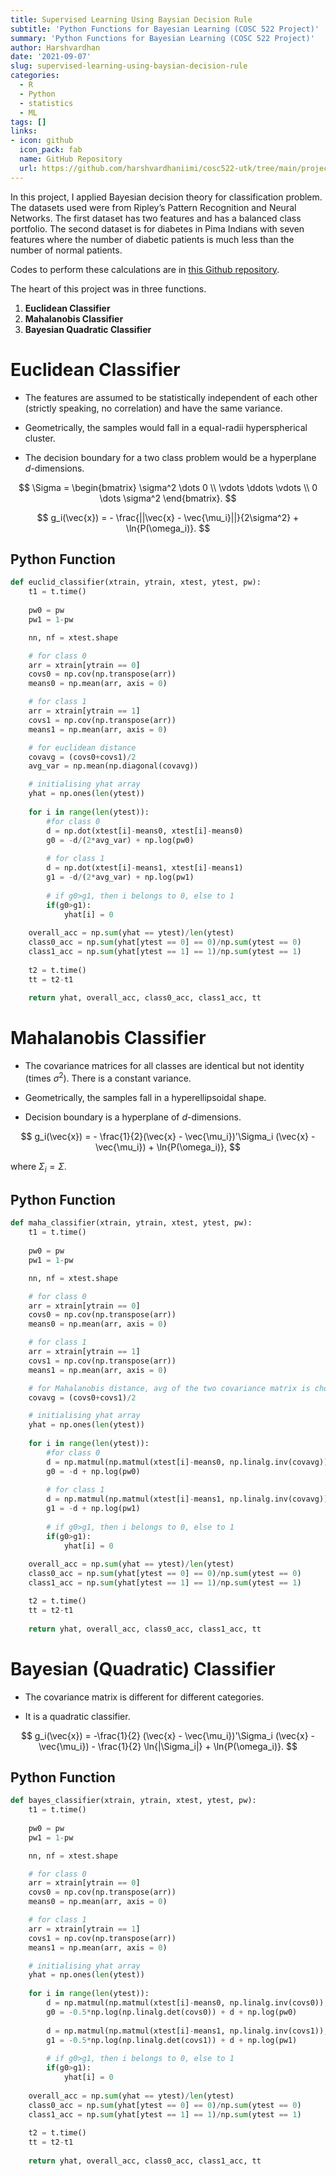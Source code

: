 ```yaml
---
title: Supervised Learning Using Baysian Decision Rule
subtitle: 'Python Functions for Bayesian Learning (COSC 522 Project)'
summary: 'Python Functions for Bayesian Learning (COSC 522 Project)'
author: Harshvardhan
date: '2021-09-07'
slug: supervised-learning-using-baysian-decision-rule
categories:
  - R
  - Python
  - statistics
  - ML
tags: []
links:
- icon: github
  icon_pack: fab
  name: GitHub Repository
  url: https://github.com/harshvardhaniimi/cosc522-utk/tree/main/projects/Project%201
---
```


In this project, I applied Bayesian decision theory for classification problem. The datasets used were from Ripley's Pattern Recognition and Neural Networks. The first dataset has two features and has a balanced class portfolio. The second dataset is for diabetes in Pima Indians with seven features where the number of diabetic patients is much less than the number of normal patients.

Codes to perform these calculations are in [this Github repository](https://github.com/harshvardhaniimi/cosc522-utk/tree/main/projects/Project%201).

The heart of this project was in three functions.

1.  **Euclidean Classifier**
2.  **Mahalanobis Classifier**
3.  **Bayesian Quadratic Classifier**

# Euclidean Classifier

-   The features are assumed to be statistically independent of each other (strictly speaking, no correlation) and have the same variance.

-   Geometrically, the samples would fall in a equal-radii hyperspherical cluster.

-   The decision boundary for a two class problem would be a hyperplane $d$-dimensions.

$$
\Sigma = 
\begin{bmatrix}
\sigma^2 \dots 0 \\
\vdots \ddots \vdots \\
0 \dots \sigma^2
\end{bmatrix}.
$$

$$
g_i(\vec{x}) = - \frac{||\vec{x} - \vec{\mu_i}||}{2\sigma^2} + \ln{P(\omega_i)}.
$$

## Python Function

```python
def euclid_classifier(xtrain, ytrain, xtest, ytest, pw):
    t1 = t.time()
    
    pw0 = pw
    pw1 = 1-pw

    nn, nf = xtest.shape

    # for class 0
    arr = xtrain[ytrain == 0]
    covs0 = np.cov(np.transpose(arr))
    means0 = np.mean(arr, axis = 0)

    # for class 1
    arr = xtrain[ytrain == 1]
    covs1 = np.cov(np.transpose(arr))
    means1 = np.mean(arr, axis = 0)

    # for euclidean distance
    covavg = (covs0+covs1)/2
    avg_var = np.mean(np.diagonal(covavg))

    # initialising yhat array
    yhat = np.ones(len(ytest))
    
    for i in range(len(ytest)):
        #for class 0
        d = np.dot(xtest[i]-means0, xtest[i]-means0)
        g0 = -d/(2*avg_var) + np.log(pw0)
        
        # for class 1
        d = np.dot(xtest[i]-means1, xtest[i]-means1)
        g1 = -d/(2*avg_var) + np.log(pw1)
        
        # if g0>g1, then i belongs to 0, else to 1
        if(g0>g1):
            yhat[i] = 0
            
    overall_acc = np.sum(yhat == ytest)/len(ytest)
    class0_acc = np.sum(yhat[ytest == 0] == 0)/np.sum(ytest == 0)
    class1_acc = np.sum(yhat[ytest == 1] == 1)/np.sum(ytest == 1)
    
    t2 = t.time()
    tt = t2-t1
    
    return yhat, overall_acc, class0_acc, class1_acc, tt
```

# Mahalanobis Classifier

-   The covariance matrices for all classes are identical but not identity (times $\sigma^2$). There is a constant variance.

-   Geometrically, the samples fall in a hyperellipsoidal shape.

-   Decision boundary is a hyperplane of $d$-dimensions.

$$
g_i(\vec{x}) = - \frac{1}{2}(\vec{x} - \vec{\mu_i})'\Sigma_i (\vec{x} - \vec{\mu_i}) + \ln{P(\omega_i)},
$$

where $\Sigma_i = \Sigma$.

## Python Function

```python
def maha_classifier(xtrain, ytrain, xtest, ytest, pw):
    t1 = t.time()
    
    pw0 = pw
    pw1 = 1-pw

    nn, nf = xtest.shape

    # for class 0
    arr = xtrain[ytrain == 0]
    covs0 = np.cov(np.transpose(arr))
    means0 = np.mean(arr, axis = 0)

    # for class 1
    arr = xtrain[ytrain == 1]
    covs1 = np.cov(np.transpose(arr))
    means1 = np.mean(arr, axis = 0)

    # for Mahalanobis distance, avg of the two covariance matrix is chosen
    covavg = (covs0+covs1)/2

    # initialising yhat array
    yhat = np.ones(len(ytest))
    
    for i in range(len(ytest)):
        #for class 0
        d = np.matmul(np.matmul(xtest[i]-means0, np.linalg.inv(covavg)), xtest[i]-means0)
        g0 = -d + np.log(pw0)
        
        # for class 1
        d = np.matmul(np.matmul(xtest[i]-means1, np.linalg.inv(covavg)), xtest[i]-means1)
        g1 = -d + np.log(pw1)
        
        # if g0>g1, then i belongs to 0, else to 1
        if(g0>g1):
            yhat[i] = 0
            
    overall_acc = np.sum(yhat == ytest)/len(ytest)
    class0_acc = np.sum(yhat[ytest == 0] == 0)/np.sum(ytest == 0)
    class1_acc = np.sum(yhat[ytest == 1] == 1)/np.sum(ytest == 1)

    t2 = t.time()
    tt = t2-t1
    
    return yhat, overall_acc, class0_acc, class1_acc, tt
```

# Bayesian (Quadratic) Classifier

-   The covariance matrix is different for different categories.

-   It is a quadratic classifier.

$$
g_i(\vec{x}) = -\frac{1}{2} (\vec{x} - \vec{\mu_i})'\Sigma_i (\vec{x} - \vec{\mu_i}) - \frac{1}{2} \ln{|\Sigma_i|} + \ln{P(\omega_i)}.
$$

## Python Function

```python
def bayes_classifier(xtrain, ytrain, xtest, ytest, pw):
    t1 = t.time()
    
    pw0 = pw
    pw1 = 1-pw

    nn, nf = xtest.shape

    # for class 0
    arr = xtrain[ytrain == 0]
    covs0 = np.cov(np.transpose(arr))
    means0 = np.mean(arr, axis = 0)

    # for class 1
    arr = xtrain[ytrain == 1]
    covs1 = np.cov(np.transpose(arr))
    means1 = np.mean(arr, axis = 0)

    # initialising yhat array
    yhat = np.ones(len(ytest))
    
    for i in range(len(ytest)):
        d = np.matmul(np.matmul(xtest[i]-means0, np.linalg.inv(covs0)), xtest[i]-means0) * -0.5
        g0 = -0.5*np.log(np.linalg.det(covs0)) + d + np.log(pw0)
        
        d = np.matmul(np.matmul(xtest[i]-means1, np.linalg.inv(covs1)), xtest[i]-means1) * -0.5
        g1 = -0.5*np.log(np.linalg.det(covs1)) + d + np.log(pw1)        
        
        # if g0>g1, then i belongs to 0, else to 1
        if(g0>g1):
            yhat[i] = 0
            
    overall_acc = np.sum(yhat == ytest)/len(ytest)
    class0_acc = np.sum(yhat[ytest == 0] == 0)/np.sum(ytest == 0)
    class1_acc = np.sum(yhat[ytest == 1] == 1)/np.sum(ytest == 1)
    
    t2 = t.time()
    tt = t2-t1
    
    return yhat, overall_acc, class0_acc, class1_acc, tt
```
